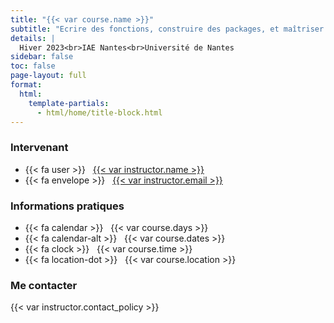 ```yaml
---
title: "{{< var course.name >}}"
subtitle: "Ecrire des fonctions, construire des packages, et maîtriser les bonnes pratiques issues du développement logiciel pour rendre reproductible ses travaux. Travailler avec Git et utiliser du contrôle de version."
details: |
  Hiver 2023<br>IAE Nantes<br>Université de Nantes
sidebar: false
toc: false
page-layout: full
format:
  html:
    template-partials:
      - html/home/title-block.html
---
```


### Intervenant

- {{< fa user >}} &nbsp; [{{< var instructor.name >}}]({{< var instructor.url >}})
- {{< fa envelope >}} &nbsp; <a href="mailto:{{< var instructor.email >}}">{{< var instructor.email >}}</a>

::: {.g-col-12 .g-col-sm-6 .g-col-md-4}
### Informations pratiques 

- {{< fa calendar >}} &nbsp; {{< var course.days >}}
- {{< fa calendar-alt >}} &nbsp; {{< var course.dates >}}
- {{< fa clock >}} &nbsp; {{< var course.time >}}
- {{< fa location-dot >}} &nbsp; {{< var course.location >}}
:::

::: {.g-col-12 .g-col-md-4 .contact-policy}

### Me contacter

{{< var instructor.contact_policy >}}
:::

